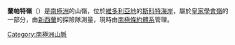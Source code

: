 {{coord|78|10|S|161|55|E|display=title}}

'''蘭帕特嶺'''（{{lang-en|Rampart Ridge}}）是[[南極洲|南極洲]]的山嶺，位於[[維多利亞地|維多利亞地]]的[[斯科特海岸|斯科特海岸]]，屬於[[皇家學會嶺|皇家學會嶺]]的一部分，由[[新西蘭|新西蘭]]的探險隊測量，現時由[[南極條約體系|南極條約體系]]管理。

{{DEFAULTSORT:Rampart Ridge}}
[[Category:南極洲山脈|Category:南極洲山脈]]


{{ScottCoast-geo-stub}}
